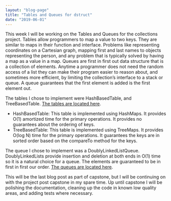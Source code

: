 ```yaml
---
layout: "blog-page"
title: "Tables and Queues for dstruct"
date: "2019-06-01"
---
```


This week I will be working on the Tables and Queues for the collections project. Tables allow programmers to map a value to two keys. They are similar to maps in their function and interface. Problems like representing coordinates on a Cartesian graph, mapping first and last names to objects representing the person, and any problem that is typically solved by having a map as a value in a map. Queues are first in first out data structure that is a collection of elements. Anytime a programmer does not need the random access of a list they can make their program easier to reason about, and sometimes more efficient, by limiting the collection’s interface to a stack or queue. A queue guarantees that the first element is added is the first element out.

The tables I chose to implement were HashBasedTable, and TreeBasedTable. [The tables are located here](https://github.com/codystebbins/dstruct/tree/master/lib/structures/tables).

- HashBasedTable: This table is implemented using HashMaps. It provides O(1) amortized time for the primary operations. It provides no guarantees about the ordering of keys.
- TreeBasedTable: This table is implemented using TreeMaps. It provides O(log N) time for the primary operations. It guarantees the keys are in sorted order based on the compareTo method for the keys.

The queue I chose to implement was a DoublyLinkedListQueue. DoublyLinkedLists provide insertion and deletion at both ends in O(1) time so it is a natural choice for a queue. The elements are guaranteed to be in first in first our order. [The queues are located here](https://github.com/codystebbins/dstruct/tree/master/lib/structures/queues).

This will be the last blog post as part of capstone, but I will be continuing on with the project post capstone in my spare time. Up until capstone I will be polishing the documentation, cleaning up the code in known low quality areas, and adding tests where necessary.
